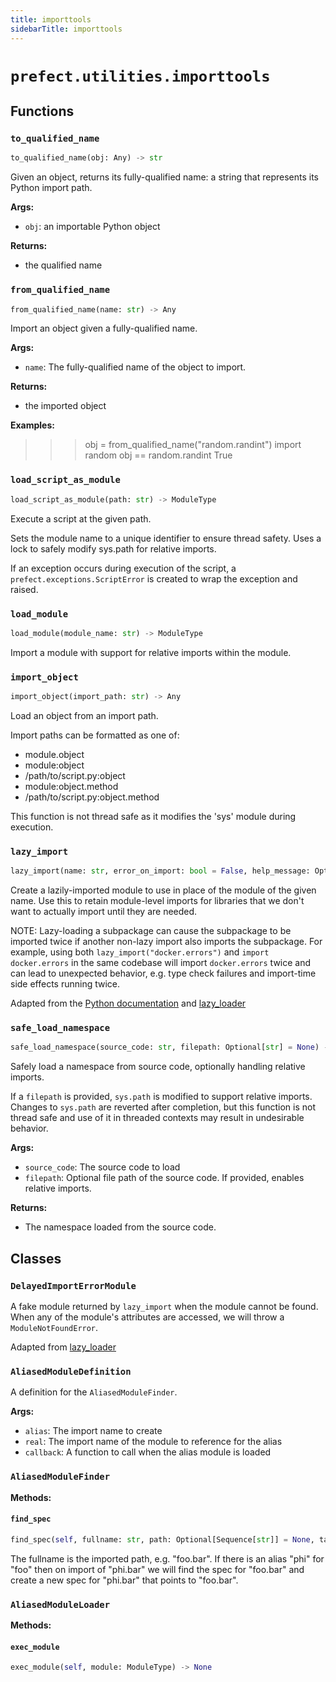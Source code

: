 ```yaml
---
title: importtools
sidebarTitle: importtools
---
```


# `prefect.utilities.importtools`

## Functions

### `to_qualified_name` <sup><a href="https://github.com/prefecthq/prefect/blob/main/src/prefect/utilities/importtools.py#L32" target="_blank"><Icon icon="github" size="14" /></a></sup>

```python
to_qualified_name(obj: Any) -> str
```


Given an object, returns its fully-qualified name: a string that represents its
Python import path.

**Args:**
- `obj`: an importable Python object

**Returns:**
- the qualified name


### `from_qualified_name` <sup><a href="https://github.com/prefecthq/prefect/blob/main/src/prefect/utilities/importtools.py#L50" target="_blank"><Icon icon="github" size="14" /></a></sup>

```python
from_qualified_name(name: str) -> Any
```


Import an object given a fully-qualified name.

**Args:**
- `name`: The fully-qualified name of the object to import.

**Returns:**
- the imported object

**Examples:**

>>> obj = from_qualified_name("random.randint")
>>> import random
>>> obj == random.randint
True


### `load_script_as_module` <sup><a href="https://github.com/prefecthq/prefect/blob/main/src/prefect/utilities/importtools.py#L81" target="_blank"><Icon icon="github" size="14" /></a></sup>

```python
load_script_as_module(path: str) -> ModuleType
```


Execute a script at the given path.

Sets the module name to a unique identifier to ensure thread safety.
Uses a lock to safely modify sys.path for relative imports.

If an exception occurs during execution of the script, a
`prefect.exceptions.ScriptError` is created to wrap the exception and raised.


### `load_module` <sup><a href="https://github.com/prefecthq/prefect/blob/main/src/prefect/utilities/importtools.py#L125" target="_blank"><Icon icon="github" size="14" /></a></sup>

```python
load_module(module_name: str) -> ModuleType
```


Import a module with support for relative imports within the module.


### `import_object` <sup><a href="https://github.com/prefecthq/prefect/blob/main/src/prefect/utilities/importtools.py#L140" target="_blank"><Icon icon="github" size="14" /></a></sup>

```python
import_object(import_path: str) -> Any
```


Load an object from an import path.

Import paths can be formatted as one of:
- module.object
- module:object
- /path/to/script.py:object
- module:object.method
- /path/to/script.py:object.method

This function is not thread safe as it modifies the 'sys' module during execution.


### `lazy_import` <sup><a href="https://github.com/prefecthq/prefect/blob/main/src/prefect/utilities/importtools.py#L199" target="_blank"><Icon icon="github" size="14" /></a></sup>

```python
lazy_import(name: str, error_on_import: bool = False, help_message: Optional[str] = None) -> ModuleType
```


Create a lazily-imported module to use in place of the module of the given name.
Use this to retain module-level imports for libraries that we don't want to
actually import until they are needed.

NOTE: Lazy-loading a subpackage can cause the subpackage to be imported
twice if another non-lazy import also imports the subpackage. For example,
using both `lazy_import("docker.errors")` and `import docker.errors` in the
same codebase will import `docker.errors` twice and can lead to unexpected
behavior, e.g. type check failures and import-time side effects running
twice.

Adapted from the [Python documentation][1] and [lazy_loader][2]

[1]: https://docs.python.org/3/library/importlib.html#implementing-lazy-imports
[2]: https://github.com/scientific-python/lazy_loader


### `safe_load_namespace` <sup><a href="https://github.com/prefecthq/prefect/blob/main/src/prefect/utilities/importtools.py#L319" target="_blank"><Icon icon="github" size="14" /></a></sup>

```python
safe_load_namespace(source_code: str, filepath: Optional[str] = None) -> dict[str, Any]
```


Safely load a namespace from source code, optionally handling relative imports.

If a `filepath` is provided, `sys.path` is modified to support relative imports.
Changes to `sys.path` are reverted after completion, but this function is not thread safe
and use of it in threaded contexts may result in undesirable behavior.

**Args:**
- `source_code`: The source code to load
- `filepath`: Optional file path of the source code. If provided, enables relative imports.

**Returns:**
- The namespace loaded from the source code.


## Classes

### `DelayedImportErrorModule` <sup><a href="https://github.com/prefecthq/prefect/blob/main/src/prefect/utilities/importtools.py#L177" target="_blank"><Icon icon="github" size="14" /></a></sup>


A fake module returned by `lazy_import` when the module cannot be found. When any
of the module's attributes are accessed, we will throw a `ModuleNotFoundError`.

Adapted from [lazy_loader][1]

[1]: https://github.com/scientific-python/lazy_loader


### `AliasedModuleDefinition` <sup><a href="https://github.com/prefecthq/prefect/blob/main/src/prefect/utilities/importtools.py#L252" target="_blank"><Icon icon="github" size="14" /></a></sup>


A definition for the `AliasedModuleFinder`.

**Args:**
- `alias`: The import name to create
- `real`: The import name of the module to reference for the alias
- `callback`: A function to call when the alias module is loaded


### `AliasedModuleFinder` <sup><a href="https://github.com/prefecthq/prefect/blob/main/src/prefect/utilities/importtools.py#L267" target="_blank"><Icon icon="github" size="14" /></a></sup>

**Methods:**

#### `find_spec` <sup><a href="https://github.com/prefecthq/prefect/blob/main/src/prefect/utilities/importtools.py#L276" target="_blank"><Icon icon="github" size="14" /></a></sup>

```python
find_spec(self, fullname: str, path: Optional[Sequence[str]] = None, target: Optional[ModuleType] = None) -> Optional[ModuleSpec]
```

The fullname is the imported path, e.g. "foo.bar". If there is an alias "phi"
for "foo" then on import of "phi.bar" we will find the spec for "foo.bar" and
create a new spec for "phi.bar" that points to "foo.bar".


### `AliasedModuleLoader` <sup><a href="https://github.com/prefecthq/prefect/blob/main/src/prefect/utilities/importtools.py#L301" target="_blank"><Icon icon="github" size="14" /></a></sup>

**Methods:**

#### `exec_module` <sup><a href="https://github.com/prefecthq/prefect/blob/main/src/prefect/utilities/importtools.py#L312" target="_blank"><Icon icon="github" size="14" /></a></sup>

```python
exec_module(self, module: ModuleType) -> None
```
